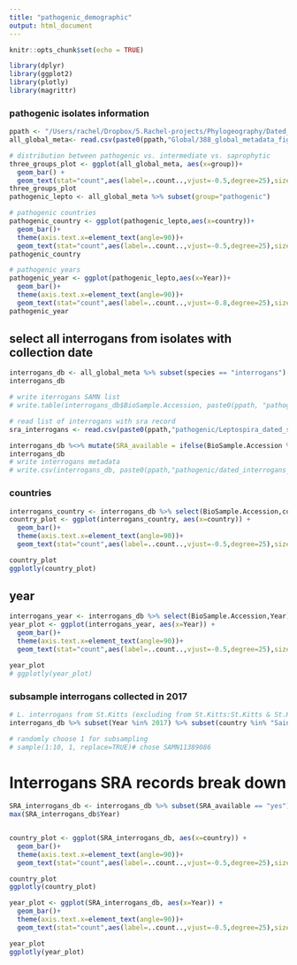 ```yaml
---
title: "pathogenic_demographic"
output: html_document
---
```


```r
knitr::opts_chunk$set(echo = TRUE)
```


```r
library(dplyr)
library(ggplot2)
library(plotly)
library(magrittr)

```
### pathogenic isolates information
```r

ppath <- "/Users/rachel/Dropbox/5.Rachel-projects/Phylogeography/Dated_Assemblies/"
all_global_meta<- read.csv(paste0(ppath,"Global/388_global_metadata_fig_ann.txt"),sep="\t") 

# distribution between pathogenic vs. intermediate vs. saprophytic
three_groups_plot <- ggplot(all_global_meta, aes(x=group))+
  geom_bar() +
  geom_text(stat="count",aes(label=..count..,vjust=-0.5,degree=25),size=3) 
three_groups_plot
pathogenic_lepto <- all_global_meta %>% subset(group="pathogenic") 

# pathogenic countries
pathogenic_country <- ggplot(pathogenic_lepto,aes(x=country))+
  geom_bar()+
  theme(axis.text.x=element_text(angle=90))+
  geom_text(stat="count",aes(label=..count..,vjust=-0.5,degree=25),size=3) 
pathogenic_country

# pathogenic years
pathogenic_year <- ggplot(pathogenic_lepto,aes(x=Year))+
  geom_bar()+
  theme(axis.text.x=element_text(angle=90))+
  geom_text(stat="count",aes(label=..count..,vjust=-0.8,degree=25),size=2) 
pathogenic_year
```

## select all interrogans from isolates with collection date
```r

interrogans_db <- all_global_meta %>% subset(species == "interrogans")
interrogans_db

# write iterrogans SAMN list 
# write.table(interrogans_db$BioSample.Accession, paste0(ppath, "pathogenic/dated_interrogans_isolates.txt"), sep="\n",col.names = FALSE, row.names = FALSE, quote = FALSE)

# read list of interrogans with sra record
sra_interrogans <- read.csv(paste0(ppath,"pathogenic/Leptospira_dated_sra_isolates.txt"),sep="\n",header = FALSE,col.names = "BioSample.Accession")

interrogans_db %<>% mutate(SRA_available = ifelse(BioSample.Accession %in% sra_interrogans$BioSample.Accession, "yes", "no"))
interrogans_db
# write interrogans metadata
# write.csv(interrogans_db, paste0(ppath,"pathogenic/dated_interrogans_metadata.csv"))
```

### countries
```r
interrogans_country <- interrogans_db %>% select(BioSample.Accession,country)
country_plot <- ggplot(interrogans_country, aes(x=country)) +
  geom_bar()+
  theme(axis.text.x=element_text(angle=90))+
  geom_text(stat="count",aes(label=..count..,vjust=-0.5,degree=25),size=3) 

country_plot
ggplotly(country_plot)
```

## year
```r
interrogans_year <- interrogans_db %>% select(BioSample.Accession,Year)
year_plot <- ggplot(interrogans_year, aes(x=Year)) +
  geom_bar()+
  theme(axis.text.x=element_text(angle=90))+
  geom_text(stat="count",aes(label=..count..,vjust=-0.5,degree=25),size=3) 

year_plot
# ggplotly(year_plot)

```

### subsample interrogans collected in 2017
```r

# L. interrogans from St.Kitts (excluding from St.Kitts:St.Kitts & St.Kitts:Basseterre )
interrogans_db %>% subset(Year %in% 2017) %>% subset(country %in% "Saint Kitts and Nevis") %>% subset(! Geographic.Location.x %in% c("Saint Kitts and Nevis: Saint Kitts","Saint Kitts and Nevis:Basseterre"))

# randomly choose 1 for subsampling
# sample(1:10, 1, replace=TRUE)# chose SAMN11389086


```

# Interrogans SRA records break down
```r

SRA_interrogans_db <- interrogans_db %>% subset(SRA_available == "yes")
max(SRA_interrogans_db$Year)


country_plot <- ggplot(SRA_interrogans_db, aes(x=country)) +
  geom_bar()+
  theme(axis.text.x=element_text(angle=90))+
  geom_text(stat="count",aes(label=..count..,vjust=-0.5,degree=25),size=3) 

country_plot
ggplotly(country_plot)

year_plot <- ggplot(SRA_interrogans_db, aes(x=Year)) +
  geom_bar()+
  theme(axis.text.x=element_text(angle=90))+
  geom_text(stat="count",aes(label=..count..,vjust=-0.5,degree=25),size=3) 

year_plot
ggplotly(year_plot)
```